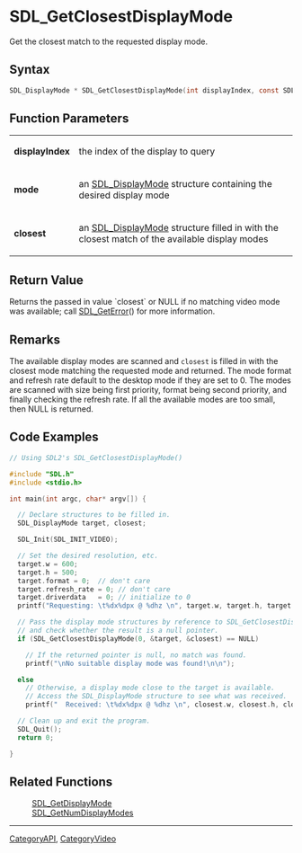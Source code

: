 = SDL_GetClosestDisplayMode =

Get the closest match to the requested display mode.

== Syntax ==

<syntaxhighlight lang='c'>
SDL_DisplayMode * SDL_GetClosestDisplayMode(int displayIndex, const SDL_DisplayMode * mode, SDL_DisplayMode * closest);
</syntaxhighlight>

== Function Parameters ==

{|
|'''displayIndex'''
|the index of the display to query
|-
|'''mode'''
|an [[SDL_DisplayMode]] structure containing the desired display mode
|-
|'''closest'''
|an [[SDL_DisplayMode]] structure filled in with the closest match of the available display modes
|}

== Return Value ==

Returns the passed in value `closest` or NULL if no matching video mode was
available; call [[SDL_GetError]]() for more information.

== Remarks ==

The available display modes are scanned and <code>closest</code> is filled
in with the closest mode matching the requested mode and returned. The mode
format and refresh rate default to the desktop mode if they are set to 0.
The modes are scanned with size being first priority, format being second
priority, and finally checking the refresh rate. If all the available modes
are too small, then NULL is returned.

== Code Examples ==

<syntaxhighlight lang='c++'>
// Using SDL2's SDL_GetClosestDisplayMode()

#include "SDL.h"
#include <stdio.h>

int main(int argc, char* argv[]) {

  // Declare structures to be filled in.
  SDL_DisplayMode target, closest;

  SDL_Init(SDL_INIT_VIDEO);

  // Set the desired resolution, etc.
  target.w = 600;
  target.h = 500;
  target.format = 0;  // don't care
  target.refresh_rate = 0; // don't care
  target.driverdata   = 0; // initialize to 0
  printf("Requesting: \t%dx%dpx @ %dhz \n", target.w, target.h, target.refresh_rate);

  // Pass the display mode structures by reference to SDL_GetClosestDisplay
  // and check whether the result is a null pointer.
  if (SDL_GetClosestDisplayMode(0, &target, &closest) == NULL)

    // If the returned pointer is null, no match was found.
    printf("\nNo suitable display mode was found!\n\n");

  else
    // Otherwise, a display mode close to the target is available.
    // Access the SDL_DisplayMode structure to see what was received.
    printf("  Received: \t%dx%dpx @ %dhz \n", closest.w, closest.h, closest.refresh_rate);

  // Clean up and exit the program.
  SDL_Quit();
  return 0;

}
</syntaxhighlight>

== Related Functions ==

:[[SDL_GetDisplayMode]]
:[[SDL_GetNumDisplayModes]]

----
[[CategoryAPI]], [[CategoryVideo]]


